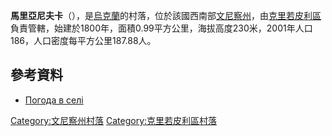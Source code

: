 {{coord|48|24|16|N|28|36|38|E|scale:30000|display=title}}

'''馬里亞尼夫卡'''（{{lang-uk|Мар'янівка}}），是[[烏克蘭|烏克蘭]]的村落，位於該國西南部[[文尼察州|文尼察州]]，由[[克里若皮利區|克里若皮利區]]負責管轄，始建於1800年，面積0.99平方公里，海拔高度230米，2001年人口186，人口密度每平方公里187.88人。

==參考資料==
* [http://weather.in.ua/ua/vinnickaja/15008 Погода в селі ] {{Wayback|url=http://weather.in.ua/ua/vinnickaja/15008 |date=20200805084804 }}

[[Category:文尼察州村落|Category:文尼察州村落]]
[[Category:克里若皮利區村落|Category:克里若皮利區村落]]


{{Vinnytsia-geo-stub}}